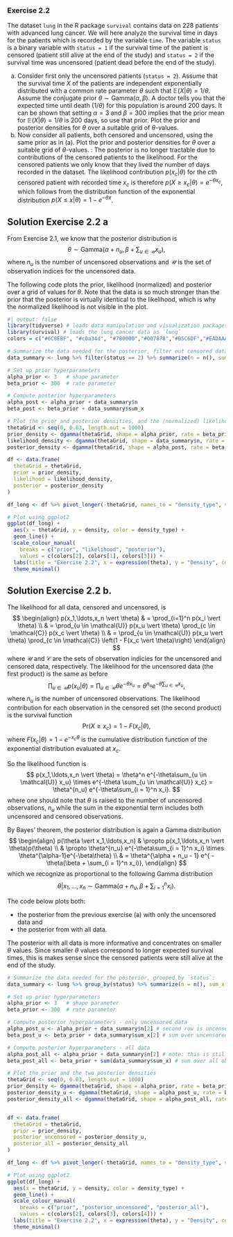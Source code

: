 
### Exercise 2.2
The dataset `lung` in the R package `survival` contains data on 228 patients with advanced lung cancer. We will here analyze the survival time in days for the patients which is recorded by the variable `time`. The variable `status` is a binary variable with `status = 1` if the survival time of the patient is censored (patient still alive at the end of the study) and `status = 2` if the survival time was uncensored (patient dead before the end of the study). 

(a) Consider first only the uncensored patients (`status = 2`). Assume that the survival time $X$ of the patients are independent exponentially distributed with a common rate parameter $\theta$ such that $\mathbb{E}(X \vert \theta) = 1/\theta$. Assume the conjugate prior $\theta \sim \mathrm{Gamma}(\alpha,\beta)$. A doctor tells you that the expected time until death ($1/\theta$) for this population is around $200$ days. It can be shown that setting $\alpha=3$ and $\beta=300$ implies that the prior mean for $\mathbb{E}(X \vert \theta) = 1/\theta$ is $200$ days, so use that prior. Plot the prior and posterior densities for $\theta$ over a suitable grid of $\theta$-values.
(b) Now consider all patients, both censored and uncensored, using the same prior as in (a). Plot the prior and posterior densities for $\theta$ over a suitable grid of $\theta$-values.\newline  
\emph{Hint}: The posterior is no longer tractable due to contributions of the censored patients to the likelihood. For the censored patients we only know that they lived \emph{at least} the number of days recorded in the dataset. The likelihood contribution $p(x_c \vert \theta)$ for the $c$th censored patient with recorded time $x_c$ is therefore $p(X \geq x_c \vert \theta) = e^{-\theta x_c}$, which follows from the distribution function of the exponential distribution $p(X \leq x \vert \theta) = 1 - e^{-\theta x}$.


::: {#prob:expon_lung_a .callout-note icon="false" collapse="true"}
## Solution Exercise 2.2 a
From Exercise 2.1, we know that the posterior distribution is 
$$\theta \sim \mathrm{Gamma}(\alpha + n_u, \beta + \sum\nolimits_{u \in \mathcal{U}} x_u),$$
where $n_u$ is the number of uncensored observations and $\mathcal{U}$ is the set of observation indices for the uncensored data.

The following code plots the prior, likelihood (normalized) and posterior over a grid of values for $\theta$. Note that the data is so much stronger than the prior that the posterior is virtually identical to the likelihood, which is why the normalized likelihood is not visible in the plot.

```r
#| output: false
library(tidyverse) # loads data manipulation and visualization packages
library(survival) # loads the lung cancer data as `lung`
colors = c("#6C8EBF", "#c0a34d", "#780000","#007878","#B5C6DF","#EADAAA","#AE6666")
```

```r
# Summarize the data needed for the posterior, filter out censored data
data_summary <- lung %>% filter(status == 2) %>% summarize(n = n(), sum_x = sum(time))
```

```r
# Set up prior hyperparameters
alpha_prior <- 3   # shape parameter
beta_prior <- 300  # rate parameter

# Compute posterior hyperparameters
alpha_post <- alpha_prior + data_summary$n  
beta_post <- beta_prior + data_summary$sum_x   
```

```r
# Plot the prior and posterior densities, and the (normalized) likelihood as a bon 
thetaGrid <- seq(0, 0.03, length.out = 1000)
prior_density <- dgamma(thetaGrid, shape = alpha_prior, rate = beta_prior)
likelihood_density <- dgamma(thetaGrid, shape = data_summary$n, rate = data_summary$sum_x)
posterior_density <- dgamma(thetaGrid, shape = alpha_post, rate = beta_post)

df <- data.frame(
  thetaGrid = thetaGrid, 
  prior = prior_density, 
  likelihood = likelihood_density,
  posterior = posterior_density
)

df_long <- df %>% pivot_longer(-thetaGrid, names_to = "density_type", values_to = "density")

# Plot using ggplot2
ggplot(df_long) +
  aes(x = thetaGrid, y = density, color = density_type) +
  geom_line() +
  scale_colour_manual(
    breaks = c("prior", "likelihood", "posterior"), 
    values = c(colors[2], colors[1], colors[3])) +
  labs(title = "Exercise 2.2", x = expression(theta), y = "Density", color = "") + 
  theme_minimal()
```

:::


::: {#prob:expon_lung_b .callout-note icon="false" collapse="true"}
## Solution Exercise 2.2 b.

The likelihood for all data, censored and uncensored, is 
$$
\begin{align}
p(x_1,\ldots,x_n \vert \theta) & = \prod_{i=1}^n p(x_i \vert \theta) \\
& = \prod_{u \in \mathcal{U}} p(x_u \vert \theta) \prod_{c \in \mathcal{C}} p(x_c \vert \theta) \\
& = \prod_{u \in \mathcal{U}} p(x_u \vert \theta) \prod_{c \in \mathcal{C}} \left(1 - F(x_c \vert \theta)\right) 
\end{align}
$$
where $\mathcal{U}$ and $\mathcal{C}$ are the sets of observation indicies for the uncensored and censored data, respectively. The likelihood for the uncensored data (the first product) is the same as before
$$
\prod_{u \in \mathcal{U}} p(x_u \vert \theta) = \prod_{u \in \mathcal{U}} \theta e^{-\theta x_u} = \theta^{n_u} e^{-\theta\sum_{u \in \mathcal{U}} x_u},
$$
where $n_u$ is the number of uncensored observations. The likelihood contribution for each observation in the censored set (the second product) is the survival function
$$
\mathrm{Pr}(X \geq x_c) = 1 - F(x_c \vert \theta),
$$
where $F(x_c \vert \theta) = 1 - e^{-x_c \theta}$ is the cumulative distribution function of the exponential distribution evaluated at $x_c$.

So the likelihood function is
$$
p(x_1,\ldots,x_n \vert \theta) = \theta^n e^{-\theta\sum_{u \in \mathcal{U}} x_u} \times e^{-\theta \sum_{u \in \mathcal{U}} x_c} = \theta^{n_u} e^{-\theta\sum_{i = 1}^n x_i}.
$$
where one should note that $\theta$ is raised to the number of uncensored observations, $n_u$ while the sum in the exponential term includes both uncensored and censored observations.

By Bayes' theorem, the posterior distribution is again a Gamma distribution
$$
\begin{align}
p(\theta \vert x_1,\ldots,x_n) & \propto p(x_1,\ldots,x_n \vert \theta)p(\theta) \\
& \propto \theta^{n_u} e^{-\theta\sum_{i = 1}^n x_i} \times \theta^{\alpha-1}e^{-\beta\theta} \\
& = \theta^{\alpha + n_u - 1} e^{ -\theta(\beta + \sum_{i = 1}^n x_i)},
\end{align}
$$
which we recognize as proportional to the following Gamma distribution
$$
\theta \vert x_1,\ldots,x_n \sim \mathrm{Gamma}(\alpha + n_u,\beta + \sum\nolimits_{i=1}^n x_i).
$$ 

The code below plots both:

- the posterior from the previous exercise (a) with only the uncensored data and 
- the posterior from with all data.

The posterior with all data is more informative and concentrates on smaller $\theta$ values. Since smaller $\theta$ values correspond to longer expected survival times, this is makes sense since the censored patients were still alive at the end of the study.

```r
# Summarize the data needed for the posterior, grouped by `status`:
data_summary <- lung %>% group_by(status) %>% summarize(n = n(), sum_x = sum(time))
```

```r
# Set up prior hyperparameters
alpha_prior <- 3   # shape parameter
beta_prior <- 300  # rate parameter

# Compute posterior hyperparameters - only uncensored data
alpha_post_u <- alpha_prior + data_summary$n[2] # second row is uncensored data (status = 2)  
beta_post_u <- beta_prior + data_summary$sum_x[2] # sum over uncensored observations

# Compute posterior hyperparameters - all data
alpha_post_all <- alpha_prior + data_summary$n[2] # note: this is still n_u 
beta_post_all <- beta_prior + sum(data_summary$sum_x) # sum over all observations   
```

```r
# Plot the prior and the two posterior densities 
thetaGrid <- seq(0, 0.03, length.out = 1000)
prior_density <- dgamma(thetaGrid, shape = alpha_prior, rate = beta_prior)
posterior_density_u <- dgamma(thetaGrid, shape = alpha_post_u, rate = beta_post_u)
posterior_density_all <- dgamma(thetaGrid, shape = alpha_post_all, rate = beta_post_all)


df <- data.frame(
  thetaGrid = thetaGrid, 
  prior = prior_density, 
  posterior_uncensored = posterior_density_u,
  posterior_all = posterior_density_all
)

df_long <- df %>% pivot_longer(-thetaGrid, names_to = "density_type", values_to = "density")

# Plot using ggplot2
ggplot(df_long) +
  aes(x = thetaGrid, y = density, color = density_type) +
  geom_line() +
  scale_colour_manual(
    breaks = c("prior", "posterior_uncensored", "posterior_all"), 
    values = c(colors[2], colors[3], colors[4])) +
  labs(title = "Exercise 2.2", x = expression(theta), y = "Density", color = "") + 
  theme_minimal()
```

:::
